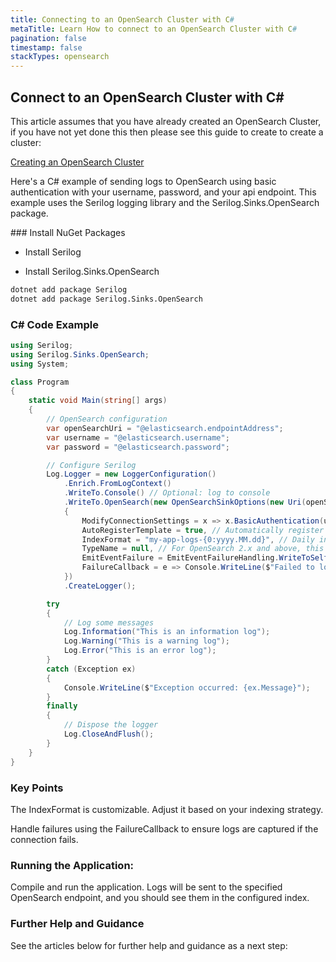 ```yaml
---
title: Connecting to an OpenSearch Cluster with C#
metaTitle: Learn How to connect to an OpenSearch Cluster with C#
pagination: false
timestamp: false
stackTypes: opensearch
---
```


## Connect to an OpenSearch Cluster with C#

This article assumes that you have already created an OpenSearch Cluster, if you have not yet done this then 
please see this guide to create to create a cluster:

[Creating an OpenSearch Cluster](creating-opensearch-cluster.mdx)

Here's a C# example of sending logs to OpenSearch using basic authentication with your username, password, 
and your api endpoint. This example uses the Serilog logging library and the Serilog.Sinks.OpenSearch package.

<Steps>
  ### Install NuGet Packages

  * Install Serilog

  * Install Serilog.Sinks.OpenSearch

  ```bash copy
  dotnet add package Serilog
  dotnet add package Serilog.Sinks.OpenSearch
  ```

  ### C# Code Example

  ```csharp copy /@elasticsearch.endpointAddress/ /@elasticsearch.username/ /@elasticsearch.password/
  using Serilog;
  using Serilog.Sinks.OpenSearch;
  using System;

  class Program
  {
      static void Main(string[] args)
      {
          // OpenSearch configuration
          var openSearchUri = "@elasticsearch.endpointAddress";
          var username = "@elasticsearch.username";
          var password = "@elasticsearch.password";

          // Configure Serilog
          Log.Logger = new LoggerConfiguration()
              .Enrich.FromLogContext()
              .WriteTo.Console() // Optional: log to console
              .WriteTo.OpenSearch(new OpenSearchSinkOptions(new Uri(openSearchUri))
              {
                  ModifyConnectionSettings = x => x.BasicAuthentication(username, password),
                  AutoRegisterTemplate = true, // Automatically register index template
                  IndexFormat = "my-app-logs-{0:yyyy.MM.dd}", // Daily index
                  TypeName = null, // For OpenSearch 2.x and above, this should be null
                  EmitEventFailure = EmitEventFailureHandling.WriteToSelfLog | EmitEventFailureHandling.RaiseCallback,
                  FailureCallback = e => Console.WriteLine($"Failed to log to OpenSearch: {e.Message}")
              })
              .CreateLogger();

          try
          {
              // Log some messages
              Log.Information("This is an information log");
              Log.Warning("This is a warning log");
              Log.Error("This is an error log");
          }
          catch (Exception ex)
          {
              Console.WriteLine($"Exception occurred: {ex.Message}");
          }
          finally
          {
              // Dispose the logger
              Log.CloseAndFlush();
          }
      }
  }
  ```
  
  ### Key Points

  The IndexFormat is customizable. Adjust it based on your indexing strategy.

  Handle failures using the FailureCallback to ensure logs are captured if the connection fails.
  

  ### Running the Application:

  Compile and run the application. Logs will be sent to the specified OpenSearch endpoint, and you 
  should see them in the configured index.

  ### Further Help and Guidance

  See the articles below for further help and guidance as a next step:

</Steps>
